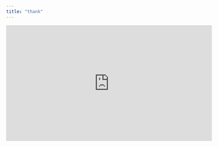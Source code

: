```yaml
---
title: "thank"
---
```



<iframe width="560" height="315" src="https://www.youtube.com/embed/y6120QOlsfU" frameborder="0" allowfullscreen></iframe>

